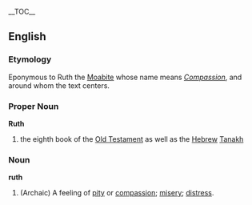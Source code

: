 {{Bible|8|Judges|Samuel}}
__TOC__
==English==
=== Etymology ===
Eponymous to Ruth the [[Moabite]] whose name means ''[[Compassion]]'', and around whom the text centers.
=== Proper Noun ===
'''Ruth'''
# the eighth book of the [[Old Testament]] as well as the [[Hebrew]] [[Tanakh]]

===Noun===
'''ruth'''
#(Archaic)  A feeling of [[pity]] or [[compassion]]; [[misery]]; [[distress]].